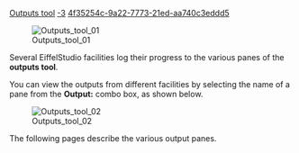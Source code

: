 [[Property:title|Outputs tool]]
[[Property:weight|-3]]
[[Property:uuid|4f35254c-9a22-7773-21ed-aa740c3eddd5]]
{{underconstruction}}



[[Image:Outputs tool 01]]


Several EiffelStudio facilities log their progress to the various panes of the '''outputs tool'''. 

You can view the outputs from different facilities by selecting the name of a pane from the '''Output:''' combo box, as shown below.


[[Image:Outputs tool 02]]

 
The following pages describe the various output panes.


